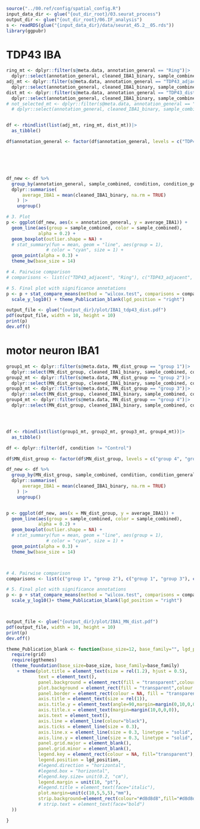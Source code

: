 ```r
source("../00.ref/config/spatial_config.R")
input_data_dir <- glue("{out_dir_root}/03.seurat_process")
output_dir <- glue("{out_dir_root}/06.IF_analysis")
s <- readRDS(glue("{input_data_dir}/data/seurat_45.2__05.rds"))
library(ggpubr)

```




# TDP43 IBA 

```r

ring_mt <- dplyr::filter(s@meta.data, annotation_general == "Ring")|>
  dplyr::select(annotation_general, cleaned_IBA1_binary, sample_combined, condition, condition_general)
adj_mt <- dplyr::filter(s@meta.data, annotation_general == "TDP43_adjacent")|>
  dplyr::select(annotation_general, cleaned_IBA1_binary, sample_combined, condition, condition_general)
dist_mt <- dplyr::filter(s@meta.data, annotation_general == "TDP43_distant")|>
  dplyr::select(annotation_general, cleaned_IBA1_binary, sample_combined, condition, condition_general)
# not_selected_mt <- dplyr::filter(s@meta.data, annotation_general == "Not_selected")|>
  # dplyr::select(annotation_general, cleaned_IBA1_binary, sample_combined, condition, condition_general)


df <- rbindlist(list(adj_mt, ring_mt, dist_mt))|>
  as_tibble()

df$annotation_general <- factor(df$annotation_general, levels = c("TDP43_distant", "Ring", "TDP43_adjacent"))






df_new <- df %>%
  group_by(annotation_general, sample_combined, condition, condition_general)|>
  dplyr::summarise(
      average_IBA1 = mean(cleaned_IBA1_binary, na.rm = TRUE)
    ) |>
    ungroup()

# 3. Plot
p <- ggplot(df_new, aes(x = annotation_general, y = average_IBA1)) +
  geom_line(aes(group = sample_combined, color = sample_combined),
            alpha = 0.2) +
  geom_boxplot(outlier.shape = NA) +
  # stat_summary(fun = mean, geom = "line", aes(group = 1),
               # color = "cyan", size = 1) +
  geom_point(alpha = 0.3) +
  theme_bw(base_size = 14)

# 4. Pairwise comparison
# comparisons <- list(c("TDP43_adjacent", "Ring"), c("TDP43_adjacent", "TDP43_distant"), c("Ring", "TDP43_distant"))

# 5. Final plot with significance annotations
p <- p + stat_compare_means(method = "wilcox.test", comparisons = comparisons, hide.ns = TRUE) +
  scale_y_log10() + theme_Publication_blank(lgd_position = "right")

output_file <- glue("{output_dir}/plot/IBA1_tdp43_dist.pdf")
pdf(output_file, width = 10, height = 10)
print(p)
dev.off()
```

# motor neuron IBA1

```r
group1_mt <- dplyr::filter(s@meta.data, MN_dist_group == "group 1")|>
  dplyr::select(MN_dist_group, cleaned_IBA1_binary, sample_combined, condition, condition_general)
group2_mt <- dplyr::filter(s@meta.data, MN_dist_group == "group 2")|>
  dplyr::select(MN_dist_group, cleaned_IBA1_binary, sample_combined, condition, condition_general)
group3_mt <- dplyr::filter(s@meta.data, MN_dist_group == "group 3")|>
  dplyr::select(MN_dist_group, cleaned_IBA1_binary, sample_combined, condition, condition_general)
group4_mt <- dplyr::filter(s@meta.data, MN_dist_group == "group 4")|>
  dplyr::select(MN_dist_group, cleaned_IBA1_binary, sample_combined, condition, condition_general)




df <- rbindlist(list(group1_mt, group2_mt, group3_mt, group4_mt))|>
  as_tibble()

df <- dplyr::filter(df, condition != "Control")

df$MN_dist_group <- factor(df$MN_dist_group, levels = c("group 4", "group 3", "group 2", "group 1"))

df_new <- df %>%
  group_by(MN_dist_group, sample_combined, condition, condition_general)|>
  dplyr::summarise(
      average_IBA1 = mean(cleaned_IBA1_binary, na.rm = TRUE)
    ) |>
    ungroup()


p <- ggplot(df_new, aes(x = MN_dist_group, y = average_IBA1)) +
  geom_line(aes(group = sample_combined, color = sample_combined),
            alpha = 0.2) +
  geom_boxplot(outlier.shape = NA) +
  # stat_summary(fun = mean, geom = "line", aes(group = 1),
               # color = "cyan", size = 1) +
  geom_point(alpha = 0.3) +
  theme_bw(base_size = 14)



# 4. Pairwise comparison
comparisons <- list(c("group 1", "group 2"), c("group 1", "group 3"), c("group 1", "group 4"), c("group 3", "group 4"))

# 5. Final plot with significance annotations
p <- p + stat_compare_means(method = "wilcox.test", comparisons = comparisons, hide.ns = TRUE) +
  scale_y_log10()+ theme_Publication_blank(lgd_position = "right")



output_file <- glue("{output_dir}/plot/IBA1_MN_dist.pdf")
pdf(output_file, width = 10, height = 10)
print(p)
dev.off()
```






```r
theme_Publication_blank <- function(base_size=12, base_family="", lgd_position="bottom") { #12 For ALDR paper
  require(grid)
  require(ggthemes)
  (theme_foundation(base_size=base_size, base_family=base_family)
    + theme(plot.title = element_text(size = rel(1.2), hjust = 0.5),
            text = element_text(),
            panel.background = element_rect(fill = "transparent",colour = NA),
            plot.background = element_rect(fill = "transparent",colour = NA),
            panel.border = element_rect(colour = NA, fill = "transparent"),
            axis.title = element_text(size = rel(1)),
            axis.title.y = element_text(angle=90,margin=margin(0,10,0,0)),
            axis.title.x = element_text(margin=margin(10,0,0,0)),
            axis.text = element_text(),
            axis.line = element_line(colour="black"),
            axis.ticks = element_line(size = 0.3),
            axis.line.x = element_line(size = 0.3, linetype = "solid", colour = "black"),
            axis.line.y = element_line(size = 0.3, linetype = "solid", colour = "black"),
            panel.grid.major = element_blank(),
            panel.grid.minor = element_blank(),
            legend.key = element_rect(colour = NA, fill="transparent"),
            legend.position = lgd_position,
            #legend.direction = "horizontal",
            #legend.box = "horizontal",
            #legend.key.size= unit(0.2, "cm"),
            legend.margin = unit(10, "pt"),
            #legend.title = element_text(face="italic"),
            plot.margin=unit(c(10,5,5,5),"mm"),
            strip.background=element_rect(colour="#d8d8d8",fill="#d8d8d8")
            # strip.text = element_text(face="bold")
  ))

}
```

